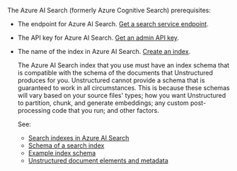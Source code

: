 The Azure AI Search (formerly Azure Cognitive Search) prerequisites:

- The endpoint for Azure AI Search. [Get a search service endpoint](https://learn.microsoft.com/azure/search/search-get-started-vector#get-a-search-service-endpoint).
- The API key for Azure AI Search. [Get an admin API key](https://learn.microsoft.com/azure/search/search-get-started-vector#option-1-use-keys).
- The name of the index in Azure AI Search. [Create an index](https://learn.microsoft.com/rest/api/searchservice/create-index).

  The Azure AI Search index that you use must have an index schema that is compatible with the schema of the documents 
  that Unstructured produces for you. Unstructured cannot provide a schema that is guaranteed to work in all 
  circumstances. This is because these schemas will vary based on your source files' types; how you 
  want Unstructured to partition, chunk, and generate embeddings; any custom post-processing code that you run; and other factors. 

  See:

  - [Search indexes in Azure AI Search](https://learn.microsoft.com/azure/search/search-what-is-an-index)
  - [Schema of a search index](https://learn.microsoft.com/azure/search/search-what-is-an-index#schema-of-a-search-index)
  - [Example index schema](https://learn.microsoft.com/rest/api/searchservice/create-index#examples)
  - [Unstructured document elements and metadata](/api-reference/api-services/document-elements)